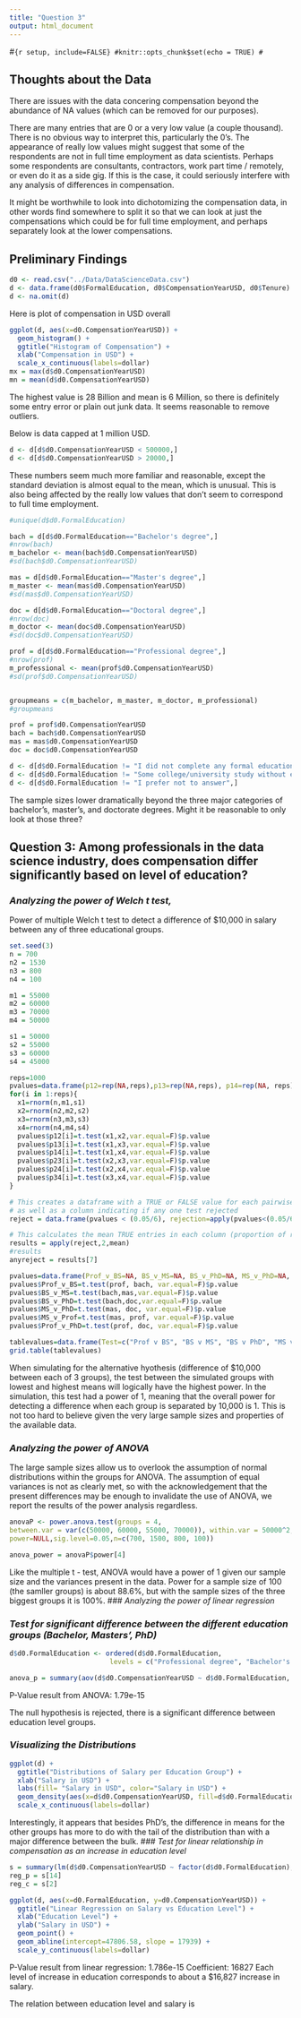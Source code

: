 ```yaml
---
title: "Question 3"
output: html_document
---
```


#```{r setup, include=FALSE}
#knitr::opts_chunk$set(echo = TRUE)
#```

## Thoughts about the Data

There are issues with the data concering compensation beyond the abundance of NA values (which can be removed for our purposes).

There are many entries that are 0 or a very low value (a couple thousand). There is no obvious way to interpret this, particularly the 0's. The appearance of really low values might suggest that some of the respondents are not in full time employment as data scientists. Perhaps some respondents are consultants, contractors, work part time / remotely, or even do it as a side gig. If this is the case, it could seriously interfere with any analysis of differences in compensation.

It might be worthwhile to look into dichotomizing the compensation data, in other words find somewhere to split it so that we can look at just the compensations which could be for full time employment, and perhaps separately look at the lower compensations.

## Preliminary Findings
```r
d0 <- read.csv("../Data/DataScienceData.csv")
d <- data.frame(d0$FormalEducation, d0$CompensationYearUSD, d0$Tenure)
d <- na.omit(d)
```

Here is plot of compensation in USD overall
```r
ggplot(d, aes(x=d0.CompensationYearUSD)) +
  geom_histogram() +
  ggtitle("Histogram of Compensation") +
  xlab("Compensation in USD") +
  scale_x_continuous(labels=dollar)
mx = max(d$d0.CompensationYearUSD)
mn = mean(d$d0.CompensationYearUSD)
```
The highest value is 28 Billion and mean is 6 Million, so there is definitely some entry error or plain out junk data. It seems reasonable to remove outliers.

Below is data capped at 1 million USD.
```r
d <- d[d$d0.CompensationYearUSD < 500000,]
d <- d[d$d0.CompensationYearUSD > 20000,]
```

These numbers seem much more familiar and reasonable, except the standard deviation is almost equal to the mean, which is unusual. This is also being affected by the really low values that don't seem to correspond to full time employment. 

```r
#unique(d$d0.FormalEducation)

bach = d[d$d0.FormalEducation=="Bachelor's degree",]
#nrow(bach)
m_bachelor <- mean(bach$d0.CompensationYearUSD)
#sd(bach$d0.CompensationYearUSD)

mas = d[d$d0.FormalEducation=="Master's degree",]
m_master <- mean(mas$d0.CompensationYearUSD)
#sd(mas$d0.CompensationYearUSD)

doc = d[d$d0.FormalEducation=="Doctoral degree",]
#nrow(doc)
m_doctor <- mean(doc$d0.CompensationYearUSD)
#sd(doc$d0.CompensationYearUSD)

prof = d[d$d0.FormalEducation=="Professional degree",]
#nrow(prof)
m_professional <- mean(prof$d0.CompensationYearUSD)
#sd(prof$d0.CompensationYearUSD)


groupmeans = c(m_bachelor, m_master, m_doctor, m_professional)
#groupmeans

prof = prof$d0.CompensationYearUSD
bach = bach$d0.CompensationYearUSD
mas = mas$d0.CompensationYearUSD
doc = doc$d0.CompensationYearUSD
```

```r
d <- d[d$d0.FormalEducation != "I did not complete any formal education past high school",]
d <- d[d$d0.FormalEducation != "Some college/university study without earning a bachelor's degree",]
d <- d[d$d0.FormalEducation != "I prefer not to answer",]

```
The sample sizes lower dramatically beyond the three major categories of bachelor's, master's, and doctorate degrees. Might it be reasonable to only look at those three?


## **Question 3: Among professionals in the data science industry, does compensation differ significantly based on level of education?**

### *Analyzing the power of Welch t test,*

Power of multiple Welch t test to detect a difference of $10,000 in salary between any of three educational groups.
```r
set.seed(3)
n = 700
n2 = 1530
n3 = 800
n4 = 100

m1 = 55000
m2 = 60000
m3 = 70000
m4 = 50000

s1 = 50000
s2 = 55000
s3 = 60000
s4 = 45000

reps=1000
pvalues=data.frame(p12=rep(NA,reps),p13=rep(NA,reps), p14=rep(NA, reps), p23=rep(NA,reps), p24=rep(NA,reps), p34=rep(NA, reps))
for(i in 1:reps){
  x1=rnorm(n,m1,s1)
  x2=rnorm(n2,m2,s2)
  x3=rnorm(n3,m3,s3)
  x4=rnorm(n4,m4,s4)
  pvalues$p12[i]=t.test(x1,x2,var.equal=F)$p.value
  pvalues$p13[i]=t.test(x1,x3,var.equal=F)$p.value
  pvalues$p14[i]=t.test(x1,x4,var.equal=F)$p.value
  pvalues$p23[i]=t.test(x2,x3,var.equal=F)$p.value
  pvalues$p24[i]=t.test(x2,x4,var.equal=F)$p.value
  pvalues$p34[i]=t.test(x3,x4,var.equal=F)$p.value
}

# This creates a dataframe with a TRUE or FALSE value for each pairwise test indicating if it rejected
# as well as a column indicating if any one test rejected
reject = data.frame(pvalues < (0.05/6), rejection=apply(pvalues<(0.05/6), 1, any))

# This calculates the mean TRUE entries in each column (proportion of rejections) and shows a given number of decimal places for the results
results = apply(reject,2,mean)
#results
anyreject = results[7]
```


```r
pvalues=data.frame(Prof_v_BS=NA, BS_v_MS=NA, BS_v_PhD=NA, MS_v_PhD=NA, MS_v_Prof=NA, Prof_v_PhD=NA)
pvalues$Prof_v_BS=t.test(prof, bach, var.equal=F)$p.value
pvalues$BS_v_MS=t.test(bach,mas,var.equal=F)$p.value
pvalues$BS_v_PhD=t.test(bach,doc,var.equal=F)$p.value
pvalues$MS_v_PhD=t.test(mas, doc, var.equal=F)$p.value
pvalues$MS_v_Prof=t.test(mas, prof, var.equal=F)$p.value
pvalues$Prof_v_PhD=t.test(prof, doc, var.equal=F)$p.value

tablevalues=data.frame(Test=c("Prof v BS", "BS v MS", "BS v PhD", "MS v PhD", "MS v Prof", "Prof v PhD"), p_value=c(pvalues$Prof_v_BS, pvalues$BS_v_MS, pvalues$BS_v_PhD, pvalues$MS_v_PhD, pvalues$MS_v_Prof, pvalues$Prof_v_PhD))
grid.table(tablevalues)
```
When simulating for the alternative hyothesis (difference of $10,000 between each of 3 groups), the test between the simulated groups with lowest and highest means will logically have the highest power. In the simulation, this test had a power of 1, meaning that the overall power for detecting a difference when each group is separated by 10,000 is 1. This is not too hard to believe given the very large sample sizes and properties of the available data.

### *Analyzing the power of ANOVA*
The large sample sizes allow us to overlook the assumption of normal distributions within the groups for ANOVA. The assumption of equal variances is not as clearly met, so with the acknowledgement that the present differences may be enough to invalidate the use of ANOVA, we report the results of the power analysis regardless.
```r
anovaP <- power.anova.test(groups = 4, 
between.var = var(c(50000, 60000, 55000, 70000)), within.var = 50000^2, 
power=NULL,sig.level=0.05,n=c(700, 1500, 800, 100))

anova_power = anovaP$power[4]
```

Like the multiple t - test, ANOVA would have a power of 1 given our sample size and the variances present in the data. Power for a sample size of 100 (the samller groups) is about 88.6%, but with the sample sizes of the three biggest groups it is 100%.
### *Analyzing the power of linear regression*



### *Test for significant difference between the different education groups (Bachelor, Masters’, PhD)*
```r
d$d0.FormalEducation <- ordered(d$d0.FormalEducation,
                         levels = c("Professional degree", "Bachelor's degree", "Master's degree", "Doctoral degree"))
```
```r
anova_p = summary(aov(d$d0.CompensationYearUSD ~ d$d0.FormalEducation, data = d))[[1]][["Pr(>F)"]][1]
```
P-Value result from ANOVA: 1.79e-15

The null hypothesis is rejected, there is a significant difference between education level groups.

### *Visualizing the Distributions*
```r
ggplot(d) +
  ggtitle("Distributions of Salary per Education Group") +
  xlab("Salary in USD") +
  labs(fill= "Salary in USD", color="Salary in USD") +
  geom_density(aes(x=d$d0.CompensationYearUSD, fill=d$d0.FormalEducation, color=d$d0.FormalEducation), alpha=0.3) +
  scale_x_continuous(labels=dollar) 
```
Interestingly, it appears that besides PhD's, the difference in means for the other groups has more to do with the tail of the distribution than with a major difference between the bulk.
### *Test for linear relationship in compensation as an increase in education level*
```r
s = summary(lm(d$d0.CompensationYearUSD ~ factor(d$d0.FormalEducation), data=d))$coef
reg_p = s[14]
reg_c = s[2]
```
```r
ggplot(d, aes(x=d0.FormalEducation, y=d0.CompensationYearUSD)) + 
  ggtitle("Linear Regression on Salary vs Education Level") +
  xlab("Education Level") +
  ylab("Salary in USD") +
  geom_point() +
  geom_abline(intercept=47806.58, slope = 17939) +
  scale_y_continuous(labels=dollar)
```
P-Value result from linear regression: 1.786e-15
Coefficient: 16827
Each level of increase in education corresponds to about a $16,827 increase in salary. 

The relation between education level and salary is 
